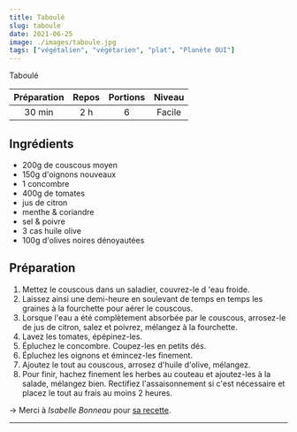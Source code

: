 ```yaml
---
title: Taboulé
slug: taboule
date: 2021-06-25
image: ./images/taboule.jpg
tags: ["végétalien", "végétarien", "plat", "Planète OUI"]
---
```


<StyledParagraph>Taboulé</StyledParagraph>

| Préparation | Repos | Portions | Niveau |
| :-: | :-: | :-: | :-: |
| 30 min | 2 h | 6 | Facile |

## Ingrédients
- <ListItem>200g de couscous moyen</ListItem>
- <ListItem>150g d'oignons nouveaux</ListItem>
- <ListItem>1 concombre</ListItem>
- <ListItem>400g de tomates</ListItem>
- <ListItem>jus de citron</ListItem>
- <ListItem>menthe & coriandre</ListItem>
- <ListItem>sel & poivre</ListItem>
- <ListItem>3 cas huile olive</ListItem>
- <ListItem>100g d'olives noires dénoyautées</ListItem>


## Préparation

1. Mettez le couscous dans un saladier, couvrez-le d 'eau froide.
2. Laissez ainsi une demi-heure en soulevant de temps en temps les graines à la fourchette pour aérer le couscous.
3. Lorsque l'eau a été complètement absorbée par le couscous, arrosez-le de jus de citron, salez et poivrez, mélangez à la fourchette.
4. Lavez les tomates, épépinez-les.
5. Épluchez le concombre. Coupez-les en petits dés.
6. Épluchez les oignons et émincez-les finement.
7. Ajoutez le tout au couscous, arrosez d'huile d'olive, mélangez.
8. Pour finir, hachez finement les herbes au couteau et ajoutez-les à la salade, mélangez bien. Rectifiez l'assaisonnement si c'est nécessaire et placez le tout au frais au moins 2 heures.

&rightarrow; Merci à _Isabelle Bonneau_ pour [sa recette](https://cuisine.journaldesfemmes.fr/recette/344309-taboule).

---
